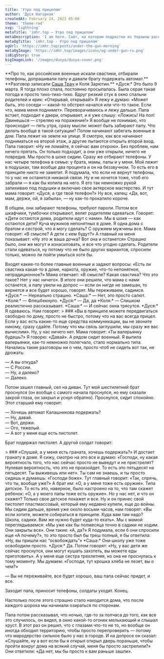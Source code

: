 ```yaml
---
title: 'Утро под прицелом'
author: 'Дуся Нагорная'
createdAt: February 24, 2023 05:00
theme: 'theme-red'
svg: 'lightning'
metaTitle: 'imhr.top — Утро под прицелом'
metaDescription: 'I am here. Сайт, на котором подростки из Украины рассказывают свои истории.'
metaOgTitle: 'imhr.top - Утро под прицелом'
ogUrl: 'https://imhr.top/posts/under-the-gun-morning'
metaOgImage: 'https://imhr.top/images/icons/og-under-gun-ru.png'
isBigStory: true
bigImageLink: '/images/dusya/dusya-cover.png'
---
```


<Heading img="/images/dusya/dusya-cover.png" photoLeft/>

<Medium>
  **Про то, как российские военные искали свастики, отбирали телефоны, допрашивали папу и давали брату подержать автомат.**
  **Разговор записали <a href="/ru/posts/odessa-tbilisi">Саша Трач</a> и Коля Зарютин.**
</Medium>

<Medium>
*Дуся:* Это было 9 марта. Я тогда плохо спала, постоянно просыпалась. Была серая такая погода и просто тихо-тихо-тихо. Вдруг резкий стук в окно спальни родителей и крик: «Открывай, открывай!» Я лежу и думаю: «Может быть, это соседи — какой-то обстрел начался или что-то такое. Если что, мама меня поднимет». Переворачиваюсь и лежу дальше. Папа встает, подходит к двери, открывает, и я уже слышу: «Ложись! На пол! Двинешься — стреляю на поражение!» Я вообще не понимаю, что происходит — пять утра, сразу мысли: может быть забирают папу. Что делать вообще в такой ситуации?
</Medium>

<Large>
  <PhotoFullPage className="mt-4"
    src="/images/dusya/start.jpg"
  />
</Large>

<Medium>
Потом начинают забегать военные в дом. Папа лежит на земле на улице. Я смотрю, как все начинают подниматься на второй этаж, а другие пытаются открыть второй вход. Папа говорит: «Ну не ломайте, я сейчас вам открою». Без проблем, нам нечего прятать. Он только подходит, а они уже открыли, ничего не повредив. Мы просто в шоке сидим. Сразу же отбирают телефоны. У нас четыре телефона в семье: у брата, мамы, папы и у меня. Мой лежит в подушках, там вообще два процента и он на беззвучном. То есть его в принципе никто не заметит. Я подумала, что если не вернут телефоны, то у нас не останется никакой связи. Ну и не хочется тоже, чтоб его забрали — я как бы копила на него. Я его так немножко рукой запихиваю под подушки и включаю свое актерское мастерство. И тут мама говорит: «Дуся, а где твой телефон?» Ну все, капец: «Да, вот, мам, держи, ой, я забыла», — ну как-то прокатило короче.

В общем, они забирают телефоны, требуют пароли. Потом все шкафчики, тумбочки открывают, велят родителям одеваться. Говорят: «Дети остаются дома, родители идут с нами». Мы в шоке — как остаются дети? Куча мужиков непонятных в доме. Я одна дома с братом и сестрой, что я могу сделать? С оружием мужчины все. Мама говорит: «В смысле? А дети с кем будут?» А главный на меня показывает: «Ну это ж ваша дочка? Вот она и останется» Страшно было, они же могут и изнасиловать, и все что угодно сделать. Родители стали одеваться, ну потому что не было других вариантов, спросили только, можно ли пойти умыться хотя бы.
</Medium>

<Large>
  <PhotoFullPage className="mt-4"
    src="/images/dusya/wtf.jpg"
  />
</Large>


<Medium>
Входят какие-то более главные военные и задают вопросы: «Есть ли свастика какая-то в доме, наркота, оружие, что-то непонятное, нетрадиционное?» Мама отвечает: «В смысле? Какая свастика? Что это такое? Нет у нас ничего». В итоге они решили, что мама с нами останется, а папу увели на допрос — если он нигде не замешан, то вернется и все будет хорошо, говорят. Мы переживаем, садимся. 
</Medium>

<Large>
<BorderedSection text='Что-то гремит, похоже на салют'>
    *Дуся:* — Нереально страшно.
    *Саша:* — Нет, это просто салют.
    *Коля:* — Флешбекнуло.
    *Дуся:* — Да, да
    *Коля:* — Слишком реалистично рассказывает.
    *Саша:* — И сейчас окна трясутся.
</BorderedSection>
</Large>

<Medium>
*Дуся:* Я одеваюсь. Нам говорят: 
</Medium>

<Large>
  > ### «Вы в принципе можете передвигаться свободно по дому, просто не быстро, потому что на вас всегда прицел. Если у вас есть какие-то еще средства коммуникации, вы не звоните никому, сразу сдайте. Потому что мы связь заглушили, мы сразу же вас вычислим». 
</Large>

<Medium>
Ну, у нас ничего нет. Мама говорит: «Ты валерьянку будешь?» Я говорю: «Давай». А рядом сидит военный. Я выпила валерьянки, как-то немножко полегчало, стало нормально типа. Начались такие разговоры ни о чем, просто чтоб не сидеть вот так, не дрожать:

— А вы откуда?  
— С России.  
— Ну, а далеко?  
— Далеко.

Потом зашел главный, сел на диван. Тут мой шестилетний брат проснулся (он вообще с самого начала проснулся, но ему сказали закрой глаза, он закрыл и уснул обратно). Проснулся, сидит спокойно. Этот старший ему говорит: 

— Хочешь автомат Калашникова подержать?  
— Ну, давай.  
— Вот, держи.  
— Ого, тяжелый.  
— А вот у меня еще есть пистолет. 

Брат подержал пистолет. А другой солдат говорит:
</Medium>

<Large>
  > ### «Слушай, а у меня есть граната, хочешь подержать?» И достает гранату в доме. 
</Large>

<Medium>
Я сижу, смотрю на это все и думаю: «Господи, ну какая вероятность того, что нас сейчас просто не выведут и не пристрелят? Нулевая вероятность, что это не произойдет. То есть это пятьдесят на пятьдесят. Ты выживешь или нет». Ты сам не знаешь, и ты просто сидишь и думаешь: «Господи боже». Тут главный говорит: «Так, спрячь, что ты, вообще уже?» А брат им: «О, а у меня тоже есть оружие». Типа детское. То есть это, наверное, было настроено на то, что там скажет ребенок: «О, а у моего папы тоже есть оружие». Но у нас нет, и что он скажет? Только свое детское покажет и все. Ну и он принес свой пистолет пластмассовый, который ему недавно купили, еще до войны.
</Medium>

<Large>
  <PhotoFullPage className="mt-4"
    src="/images/dusya/collaj.jpg"
  />
</Large>

<Medium>
Мы сидим дальше, время уже около восьми часов, нам говорят: «Вы если хотите, можете собираться в принципе. Куда вам там надо? Школа, садики. Вам же нужно будет куда-то ехать».  Мы с мамой переглядываемся: «Мы уже как бы полмесяца точно в садики не ходим. Они закрыты все». Они такие: «А, да?» Я подумала, если б они спросили еще  «А почему?», то это просто был бы треш полный, я бы ответила: «Ну, вы пришли нас “освобождать”»
</Medium>

<Medium>
*Саша:* Они школу уже тоже освободили просто. 
</Medium>

<Medium>
*Дуся:* Да. Потом говорят: «Ну, у вас дети же сейчас проснутся, они могут кушать захотеть, вы можете еды приготовить». А у меня еще сестра трехлетняя, но она не проснулась к тому моменту. Мы думаем: «Господи, тут крошка хлеба не лезет, вы о чем?» 

—  Вы не переживайте, все будет хорошо, ваш папа сейчас придет, и все.

Заходит папа, приносит телефоны, солдаты уходят. Конец. 
</Medium>

<Large>
  <PhotoFullPage className="mt-4"
    src="/images/dusya/final.jpg"
  />
</Large>

<Medium>
Настолько после этого страшно стало находится дома, что после каждого шороха мы начинали озираться по сторонам.

Папа потом рассказывал, что ночью, где-то за полчаса до того, как все это случилось, он видел, в окно какой-то огонек мелькающий и слышал хруст. В этот раз он решил, что с глазами что-то не то, но вообще он иногда обходил территорию, чтобы просто перепроверить — потому что мародерство сильное было у нас в городе. И на допросе он сказал: «Слушайте, ну а вот если бы я открыл открыл дверь пораньше, чтобы пройти вокруг дома на всякий случай, меня бы просто застрелили?» Они ответили: «Да нет, мы бы просто к вам раньше зашли».
</Medium>



